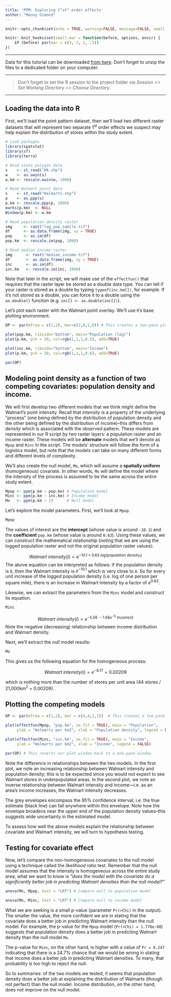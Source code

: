 ```yaml
---
title: 'PPM: Exploring 1^st^ order effects'
author: "Manny Gimond"
---
```


```r
knitr::opts_chunk$set(echo = TRUE, warning=FALSE, message=FALSE, small.mar=TRUE)

knitr::knit_hooks$set(small.mar = function(before, options, envir) {
    if (before) par(mar = c(3, 3, 1, .1))  
})

```

------------------------------------------------------------------------

[Data for this tutorial can be downloaded [from here](./data.zip). Don't forget to unzip the files to a dedicated folder on your computer.]{.block1}

-----

> Don't forget to set the R session to the project folder via *Session \>\> Set Working Directory \>\> Choose Directory*.

-----

## Loading the data into R

First, we'll load the point pattern dataset, then we'll load two different raster datasets that will represent two separate 1^st^  order effects we suspect may help explain the distribution of stores within the study extent.

```r
# Load packages
library(spatstat)
library(sf)
library(terra)

# Read state polygon data
s    <- st_read("MA.shp")
w    <- as.owin(s)
w.km <- rescale.owin(w, 1000)

# Read Walmart point data
s    <- st_read("Walmarts.shp")
p    <- as.ppp(s)
p.km <- rescale.ppp(p, 1000)
marks(p.km)  <- NULL
Window(p.km) <- w.km

# Read population density raster
img     <- rast("log_pop_sqmile.tif")
df      <- as.data.frame(img, xy = TRUE)
pop     <- as.im(df)
pop.km  <- rescale.im(pop, 1000)

# Read median income raster
img      <- rast("median_income.tif")
df       <- as.data.frame(img, xy = TRUE)
inc      <- as.im(df)
inc.km   <- rescale.im(inc, 1000)
```

Note that later in the script, we will make use of the `effectfun()` that requires that the raster layer be stored as a double data type. You can tell if your raster is stored as a double by typing `typeof(inc.km[])`, for example. If it's not stored as a double, you can force it to a double using the `as.double()` function (e.g. `inc[] <- as.double(inc[])`). 

Let's plot each raster with the Walmart point overlay. We'll use `R`'s base plotting environment.

```r
OP <- par(mfrow = c(1,2), mar=c(2,0,2,0)) # This creates a two-pane plotting window

plot(pop.km, ribside="bottom", main="Population (log)")
plot(p.km, pch = 20, col=rgb(1,1,1,0.5), add=TRUE)

plot(inc.km, ribside="bottom", main="Income")
plot(p.km, pch = 20, col=rgb(1,1,1,0.6), add=TRUE)

par(OP)
```

## Modeling point density as a function of two competing covariates: population density and income.

We will first develop two different models that we think might define the Walmart's point intensity. Recall that *intensity* is a property of the underlying "process" (one being defined by the distribution of population density and the other being defined by the distribution of income)--this differs from *density* which is associated with the observed pattern. These models are represented in our R script by two raster layers: a population raster and an income raster. These models will be  **alternate** models that we'll denote as `Mpop` and `Minc` in the script. The models' structure will follow the form of a logistics model, but note that the models can take on many different forms and different levels of complexity.

We'll also create the null model, `Mo`, which will assume a **spatially uniform** (homogeneous) covariate. In other words, `Mo` will define the model where the intensity of the process is assumed to be the same across the entire study extent.

```r
Mpop <- ppm(p.km ~ pop.km) # Population model
Minc <- ppm(p.km ~ inc.km) # Income model
Mo   <- ppm(p.km ~ 1)      # Null model
```

Let's explore the model parameters. First, we'll look at `Mpop`.

```r
Mpop
```

The values of interest are the **intercept** (whose value is around `-10.1`) and the **coefficient** `pop.km` (whose value is around `0.63`). Using these values, we can construct the mathematical relationship (noting that we are using the logged population raster and not the original population raster values):

$$
Walmart\ intensity(i)= e^{−10.1 + 0.63\ log(population\ density_i)}
$$ The above equation can be interpreted as follows: if the population density is `0`, then the Walmart intensity is $e^{−10.1}$ which is very close to `0`. So for every unit increase of the *logged* population density (i.e. log of one person per square mile), there is an increase in Walmart intensity by a factor of $e^{0.63}$.

Likewise, we can extract the parameters from the `Minc` model and construct its equation.

```r
Minc
```

$$
Walmart\ intensity(i) = e^{−5.58\ −1.66e^{−5}\ Income(i)}
$$ Note the negative (decreasing) relationship between income distribution and Walmart density.

Next, we'll extract the null model results:

```r
Mo
```

This gives us the following equation for the homogeneous process:

$$
Walmart\ intensity(i) = e^{−6.17} = 0.00209
$$

which is nothing more than the number of stores per unit area (44 stores / 21,000km^2^ = 0.00209).

## Plotting the competing models

```r
OP <- par(mfrow = c(1,2), mar = c(4,4,2,1))  # This creates a two-pane plotting window

plot(effectfun(Mpop, "pop.km", se.fit = TRUE), main = "Population",
     ylab = "Walmarts per km2", xlab = "Population density", legend = FALSE)

plot(effectfun(Minc, "inc.km", se.fit = TRUE), main = "Income",
     ylab = "Walmarts per km2", xlab = "Income", legend = FALSE)

par(OP) # This reverts our plot window back to a one-pane window
```

Note the difference in relationships between the two models. In the first plot, we note an increasing relationship between Walmart intensity and population density; this is to be expected since you would not expect to see Walmart stores in underpopulated areas. In the second plot, we note an inverse relationship between Walmart intensity and income---i.e. as an area's income increases, the Walmart intensity decreases.

The grey envelopes encompass the 95% confidence interval; i.e. the true estimate (black line) can fall anywhere within this envelope. Note how the envelope broadens near the upper end of the population density values--this suggests wide uncertainty in the estimated model.

To assess how well the above models explain the relationship between covariate and Walmart intensity, we will turn to hypothesis testing.

## Testing for covariate effect

Now, let's compare the non-homogeneous covariates to the null model using a technique called the *likelihood ratio* test. Remember that the null model assumes that the intensity is homogeneous across the entire study area; what we want to know is *"does the model with the covariate do a significantly better job in predicting Walmart densities than the null model?"*

```r
anova(Mo, Mpop, test = "LRT") # Compare null to population model
```

```r
anova(Mo, Minc, test = "LRT") # Compare null to income model
```

What we are seeking is a small p-value (parameter `Pr(>Chi)` in the output). The smaller the value, the more confident we are in stating that the covariate does a better job in predicting Walmart intensity than the null model. For example, the p-value for the `Mpop` model (`Pr(>Chi) = 1.776e-08`) suggests that population density does a better job in predicting Walmart density than the null model `Mo`.

The p-value for `Minc`, on the other hand, is higher with a value of `Pr = 0.247` indicating that there is a 24.7% chance that we would be wrong in stating that income does a better job in predicting Walmart densities. To many, that probability is too high to reject the null.

So to summaries: of the two models we tested, it seems that population density does a better job at explaining the distribution of Walmarts (though not perfect) than the null model. Income distribution, on the other hand, does not improve on the null model.


